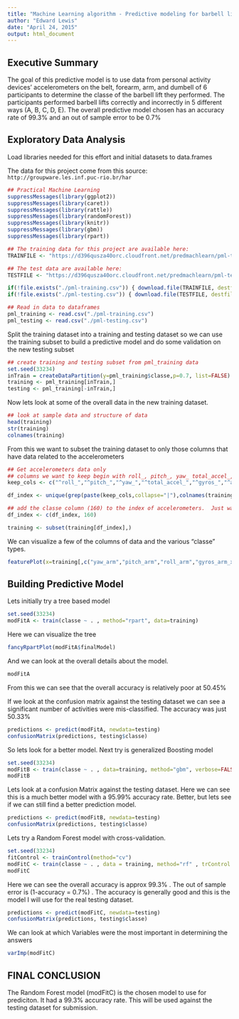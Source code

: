 ```yaml
---
title: "Machine Learning algorithm - Predictive modeling for barbell lifts"
author: "Edward Lewis"
date: "April 24, 2015"
output: html_document
---
```


## Executive Summary
The goal of this predictive model is to use data from personal activity devices' accelerometers on the belt, forearm, arm, and dumbell of 6 participants to determine the classe of the barbell lift they performed.  The participants performed barbell lifts correctly and incorrectly in 5 different ways (A, B, C, D, E).   The overall predictive model chosen has an accuracy rate of 99.3% and an out of sample error to be 0.7%

## Exploratory Data Analysis
Load libraries needed for this effort and initial datasets to data.frames

The data for this project come from this source: ```http://groupware.les.inf.puc-rio.br/har```

```r
## Practical Machine Learning
suppressMessages(library(ggplot2))
suppressMessages(library(caret))
suppressMessages(library(rattle))
suppressMessages(library(randomForest))
suppressMessages(library(knitr))
suppressMessages(library(gbm))
suppressMessages(library(rpart))

## The training data for this project are available here: 
TRAINFILE <- "https://d396qusza40orc.cloudfront.net/predmachlearn/pml-training.csv"

## The test data are available here:         
TESTFILE <- "https://d396qusza40orc.cloudfront.net/predmachlearn/pml-testing.csv"

if(!file.exists("./pml-training.csv")) { download.file(TRAINFILE, destfile="./pml-training.csv", method="curl") }
if(!file.exists("./pml-testing.csv")) { download.file(TESTFILE, destfile="./pml-testing.csv", method="curl") }

## Read in data to dataframes
pml_training <- read.csv("./pml-training.csv")
pml_testing <- read.csv("./pml-testing.csv")

```

Split the training dataset into a training and testing dataset so we can use the training subset to build a predictive model and do some validation on the new testing subset
  
```r
## create training and testing subset from pml_training data
set.seed(33234)
inTrain = createDataPartition(y=pml_training$classe,p=0.7, list=FALSE)
training <- pml_training[inTrain,]
testing <- pml_training[-inTrain,]
```
  
Now lets look at some of the overall data in the new training dataset.
```r
## look at sample data and structure of data
head(training)
str(training)
colnames(training)

```
  
   
From this we want to subset the training dataset to only those columns that have data related to the accelerometers    
```r
## Get accelerometers data only
## columns we want to keep begin with roll_, pitch_, yaw_ total_accel_, gyros, accel_
keep_cols <- c("^roll_","^pitch_","^yaw_","^total_accel_","^gyros_","^accel_","^magnet_")

df_index <- unique(grep(paste(keep_cols,collapse="|"),colnames(training)))

## add the classe column (160) to the index of accelerometers.  Just want to keep those columns
df_index <- c(df_index, 160)

training <- subset(training[df_index],)


```
  
  
We can visualize a few of the columns of data and the various "classe" types.
```r
featurePlot(x=training[,c("yaw_arm","pitch_arm","roll_arm","gyros_arm_x","magnet_arm_x","total_accel_arm")], y=training$classe,plot="strip", jitter=TRUE, colour=training$classe)
```

## Building Predictive Model
  
Lets initially try a tree based model
```r
set.seed(33234)
modFitA <- train(classe ~ . , method="rpart", data=training)
```

Here we can visualize the tree
```r
fancyRpartPlot(modFitA$finalModel)
```

And we can look at the overall details about the model.
```r
modFitA
```
From this we can see that the overall accuracy is relatively poor at 50.45%
  
If we look at the confusion matrix against the testing dataset we can see a significant number of activities were mis-classified.  The accuracy was just 50.33%

```r
predictions <- predict(modFitA, newdata=testing)
confusionMatrix(predictions, testing$classe)
```


So lets look for a better model.  Next try is generalized Boosting model
```r
set.seed(33234)
modFitB <- train(classe ~ . , data=training, method="gbm", verbose=FALSE)
modFitB
```

Lets look at a confusion Matrix against the testing dataset.  Here we can see this is a much better model with a 95.99% accuracy rate.   Better, but lets see if we can still find a better prediction model.

```r
predictions <- predict(modFitB, newdata=testing)
confusionMatrix(predictions, testing$classe)
```

  
  
Lets try a Random Forest model with cross-validation.  
```r
set.seed(33234)
fitControl <- trainControl(method="cv")
modFitC <- train(classe ~ . , data = training, method="rf" , trControl = fitControl)
modFitC

```

Here we can see the overall accuracy is approx 99.3% .   The out of sample error is (1-accuracy = 0.7%) .  The accuracy is generally good and this is the model I will use for the real testing dataset.  
```r
predictions <- predict(modFitC, newdata=testing)
confusionMatrix(predictions, testing$classe)
```

We can look at which Variables were the most important in determining the answers
```r
varImp(modFitC)
```

## FINAL CONCLUSION
The Random Forest model (modFitC) is the chosen model to use for prediciton.  It had a 99.3% accuracy rate.   This will be used against the testing dataset for submission.






